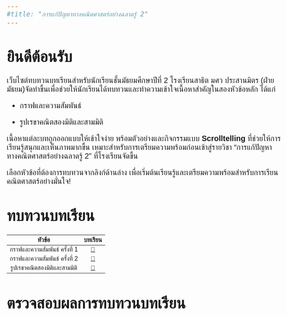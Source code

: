 ```yaml
---
#title: "การแก้ปัญหาทางคณิตศาสตร์อย่างฉลาดรู้ 2"
---
```


<style>
            body {
              font-family: 'Sarabun', sans-serif;
              font-size: 20px;
            }

            h1 {
              font-family: 'Sarabun', sans-serif;
            }
          </style>


# ยินดีต้อนรับ

เว็บไซต์ทบทวนบทเรียนสำหรับนักเรียนชั้นมัธยมศึกษาปีที่ 2 โรงเรียนสาธิต มศว ประสานมิตร (ฝ่ายมัธยม)จัดทำขึ้นเพื่อช่วยให้นักเรียนได้ทบทวนและทำความเข้าใจเนื้อหาสำคัญในสองหัวข้อหลัก ได้แก่

-   กราฟและความสัมพันธ์

-   รูปเรขาคณิตสองมิติและสามมิติ

เนื้อหาแต่ละบทถูกออกแบบให้เข้าใจง่าย พร้อมตัวอย่างและกิจกรรมแบบ **Scrolltelling** ที่ช่วยให้การเรียนรู้สนุกและเห็นภาพมากขึ้น เหมาะสำหรับการเตรียมความพร้อมก่อนเข้าสู่รายวิชา “การแก้ปัญหาทางคณิตศาสตร์อย่างฉลาดรู้ 2” ที่โรงเรียนจัดขึ้น

เลือกหัวข้อที่ต้องการทบทวนจากลิงก์ด้านล่าง เพื่อเริ่มต้นเรียนรู้และเตรียมความพร้อมสำหรับการเรียนคณิตศาสตร์อย่างมั่นใจ!

# ทบทวนบทเรียน

| หัวข้อ | บทเรียน |
|:----:|:----:|
| กราฟและความสัมพันธ์ ครั้งที่ 1 | [📖](graph_relation.qmd)  |
| กราฟและความสัมพันธ์ ครั้งที่ 2 | [📖](graph_relation2.qmd)  |
| รูปเรขาคณิตสองมิติและสามมิติ | [📖](2d_3d_fig.qmd) |

# ตรวจสอบผลการทบทวนบทเรียน
